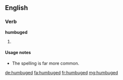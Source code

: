 ==English==

===Verb===
'''humbuged'''

# {{past of|humbug}}

====Usage notes====
* The spelling {{term|humbugged}} is far more common.

[[de:humbuged]]
[[fa:humbuged]]
[[fr:humbuged]]
[[mg:humbuged]]